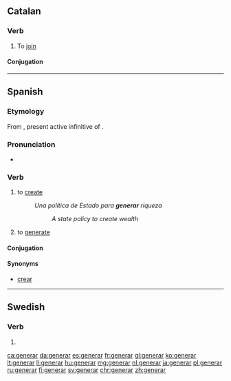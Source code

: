 ==Catalan==

===Verb===
{{ca-verb}}

# To [[join]]

====Conjugation====
{{ca-conj-ar|gener}}
----
==Spanish==

===Etymology===
From {{etyl|la|es}} {{m|la|generāre}}, present active infinitive of {{m|la|generō}}.

===Pronunciation===
* {{IPA|/xe.neˈɾaɾ/|lang=es}}

===Verb===
{{es-verb|gener|ar}}

# to [[create]]
#: ''Una política de Estado para '''generar''' riqueza''
#:: ''A state policy to create wealth''
# to [[generate]]

====Conjugation====
{{es-conj-ar|gener}}

====Synonyms====
* [[crear]]

----

==Swedish==

===Verb===
{{head|sv|verb form}}

# {{sv-verb-form-pre|genera}}

[[ca:generar]]
[[da:generar]]
[[es:generar]]
[[fr:generar]]
[[gl:generar]]
[[ko:generar]]
[[lt:generar]]
[[li:generar]]
[[hu:generar]]
[[mg:generar]]
[[nl:generar]]
[[ja:generar]]
[[pl:generar]]
[[ru:generar]]
[[fi:generar]]
[[sv:generar]]
[[chr:generar]]
[[zh:generar]]